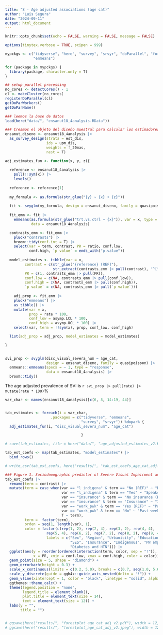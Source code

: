 ```yaml
---
title: "8 - Age adjusted associations (age cat)"
author: "Luis Segura"
date: "2024-09-11"
output: html_document
---
```


```r
knitr::opts_chunk$set(echo = FALSE, warning = FALSE, message = FALSE)

options(tinytex.verbose = TRUE, scipen = 999)

mypckgs <- c("tidyverse", "here", "survey", "srvyr", "doParallel", "foreach", 
             "emmeans")

for (package in mypckgs) {
  library(package, character.only = T)
}

## setup parallel processing
no_cores <- detectCores() - 1  
cl <- makeCluster(no_cores)
registerDoParallel(cl)
getDoParWorkers()                   
getDoParName()

```


```r
### leemos la base de datos
load(here("data/", "ensanut18_4analysis.RData"))
```

```r
### Creamos el objeto del diseño muestral para calcular los estimadores ponderados (p.ej., prevalencias)
ensanut_diseno <- ensanut18_4analysis |>
  as_survey_design(strata = est_dis, 
                   ids = upm_dis, 
                   weights = f_20mas, 
                   nest = T)
```

```r
adj_estimates_fun <- function(x, y, z){
  
  reference <- ensanut18_4analysis |>
    pull(!!sym(x)) |> 
    levels()
  
  reference <- reference[1]
  
  my_formula <- as.formula(str_glue("{y} ~ {x} + {z}"))
  
  fit <- svyglm(my_formula, design = ensanut_diseno, family = quasipoisson) 
  
  fit_emm <- fit |>
    emmeans(as.formula(str_glue("trt.vs.ctrl ~ {x}")), var = x, type = "response", 
            data = ensanut18_4analysis) 

  contrasts_emm <- fit_emm |>
    pluck("contrasts") |>
    broom::tidy(conf.int = T) |>
    select(var = term, contrast, PR = ratio, conf.low, 
           conf.high, `p value` = ends_with("p.value")) 
  
  model_estimates <- tibble(var = x, 
         contrast = c(str_glue("{reference} (REF)"), 
                      str_extract(contrasts_emm |> pull(contrast), "^[^/]+")),
         PR = c(1, contrasts_emm |> pull(PR)), 
         conf.low = c(NA, contrasts_emm |> pull(conf.low)), 
         conf.high = c(NA, contrasts_emm |> pull(conf.high)), 
         `p value` = c(NA, contrasts_emm |> pull(`p value`)))
  
    adj_prop <- fit_emm |>
    pluck("emmeans") |>
    as_tibble() |>
    mutate(var = x, 
           prop = rate * 100, 
           conf_low = asymp.LCL * 100, 
           conf_high = asymp.UCL * 100) |>
    select(var, term = !!sym(x), prop, conf_low, conf_high)

  list(adj_prop = adj_prop, model_estimates = model_estimates)

}
  
```

```r
svi_prop <- svyglm(disc_visual_severa_num ~ age_cat, 
                   design = ensanut_diseno, family = quasipoisson) |>
  emmeans::emmeans(specs = ~ 1, type = "response", 
                   data = ensanut18_4analysis) |>
  broom::tidy()
```

The age adjusted prevalence of SVI is `r svi_prop |> pull(rate) |> mutate(rate * 100)`%
```r
var_char <- names(ensanut18_4analysis)[c(6, 8, 14:19, 44)]


tab_estimates <- foreach(i = var_char, 
                     .packages = c("tidyverse", "emmeans", 
                                   "survey", "srvyr")) %dopar% {
  adj_estimates_fun(i, "disc_visual_severa_num", "age_cat")

                                   }

# save(tab_estimates, file = here("data/", "age_adjusted_estimates_v2.RData"))

```


```r
tab_est_coefs <- map(tab_estimates, "model_estimates") |>
  bind_rows()

# write_csv(tab_est_coefs, here("results/", "tab_est_coefs_age_cat_adj.csv"))

### Figure 1. Sociodemographic predictor of Severe Visual Impairment among the Mexican population.
tab_est_coefs |>
  rename(term = contrast) |>
  mutate(term = case_when(var == "l_indigena" & term == "No (REF)" ~ "Doesn't speak indigenous language (REF)", 
                          var == "l_indigena" & term == "Yes" ~ "Speaks indigenous language", 
                          var == "insurance" & term == "No insurance (REF)" ~ "Uninsured (REF)", 
                          var == "insurance" & term == "Insurance" ~ "Insured",
                          var == "work_pwk" & term == "Yes (REF)" ~ "Past-week employed (REF)", 
                          var == "work_pwk" & term == "No" ~ "Past-week unemployed",
                          T ~ term), 
         term =  factor(term),  
         orden = seq(1, length(var), 1),
         color = factor(c(rep(1, 2), rep(2, 4), rep(3, 2), rep(4, 4), 
                   rep(5, 4), rep(6, 2), rep(7, 2), rep(8, 2), rep(9, 4)), 
                   labels = c("Sex", "Region", "Urbanicity", "Education", 
                              "SES", "Insurance", "Indigenous", "PW employment", 
                              "Diabetes and HTN"))) |>
  ggplot(aes(y = reorder(ordered(interaction(term, color, sep = "!")), desc(orden)), 
             x = PR, xmin = conf.low, xmax = conf.high, color = color)) +
  geom_point(size = 5, shape = "diamond") +
  geom_errorbarh(height = 0.3) + 
  scale_x_continuous(limits = c(0.2, 5.0), breaks = c(0.7, seq(1.0, 5.0, 1.0)), name = "Prevalence Ratio (95% CI)")  +
  scale_y_discrete(guide = ggh4x::guide_axis_nested(delim = "!")) +
  geom_vline(xintercept = 1, color = "black", linetype = "solid", alpha = 0.5) +
  ggthemes::theme_calc() +
  theme(legend.position = "none", 
        legend.title = element_blank(), 
        plot.title = element_text(size = 14), 
        text = element_text(size = 12)) +
  labs(y = "",
       title = "")


# ggsave(here("results/", "forestplot_age_cat_adj_v2.pdf"), width = 12, height = 6, device = "pdf", units = "in", dpi = 1800)
# ggsave(here("results/", "forestplot_age_cat_adj_v2.jpeg"), width = 12, height = 6, units = "in", dpi = 1800)

```

